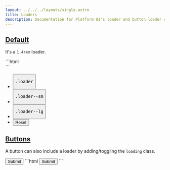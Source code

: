 ```yaml
---
layout: ../../../layouts/single.astro
title: Loaders
description: Documentation for Platform UI's loader and button loader components.
---
```


## [Default](#default)

It's a `1.4rem` loader. 

<Codedemo>
<div class="loader"></div>
</Codedemo>

<Codemarkup>
```html
<div class="loader"></div>
```
</Codemarkup>

<Modifiers>
<Modifiersrow
  modifier="loader--sm"
  behavior="Small `.9rem`" 
/>
<Modifiersrow
  modifier="loader--lg"
  behavior="Large `2rem`" 
/>
</Modifiers>

<Visualizer header="Check out different sizes of loader!">
<div class="actions block">
  <ul class="list">
    <li>
      <button class="button" data-example-elements="loader">
        <pre>.loader</pre>
      </button>
    </li>
    <li>
      <button class="button" data-example-elements="loader loader--sm">
        <pre>.loader--sm</pre>
      </button>
    </li>
    <li>
      <button class="button" data-example-elements="loader loader--lg">
        <pre>.loader--lg</pre>
      </button>
    </li>
    <li>
      <button class="button button--salmon text--white" data-reset="true">Reset</button>
    </li>
  </ul>
</div>
<div class="results rounded-2 block background--dark p-3" data-default-class="flex flex--center-content background--white py-5 rounded-1">
  <div class="loader"></div>
</div>
</Visualizer>

## [Buttons](#buttons)

A button can also include a loader by adding/toggling the `loading` class.

<Codedemo>
<button class="button loading">Submit</button>
</Codedemo>

<Codemarkup>
```html
<button class="button loading">Submit</button>
```
</Codemarkup>
